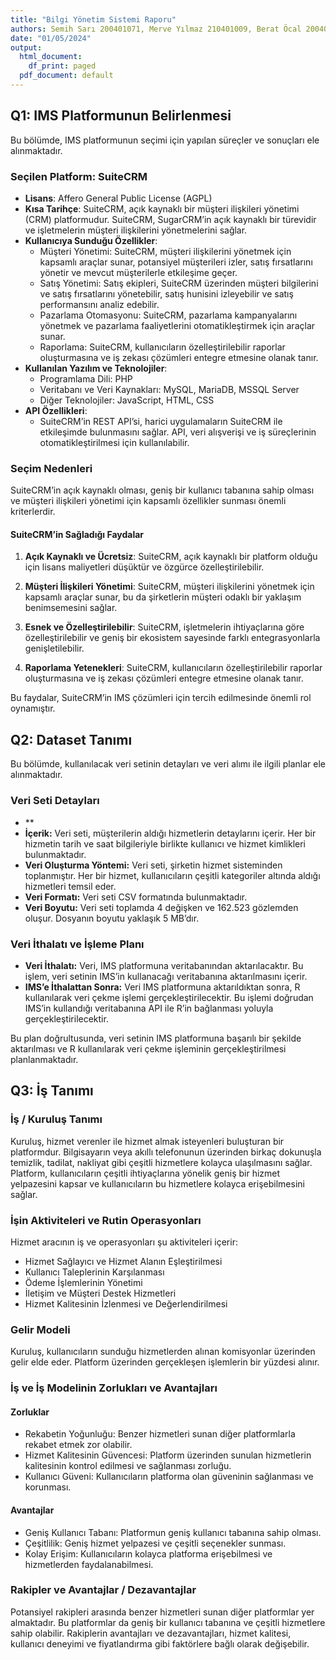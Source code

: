 ```yaml
---
title: "Bilgi Yönetim Sistemi Raporu"
authors: Semih Sarı 200401071, Merve Yılmaz 210401009, Berat Öcal 200401017, Ümit Atakan Günel 210401004
date: "01/05/2024"
output:
  html_document:
    df_print: paged
  pdf_document: default
---
```


## Q1: IMS Platformunun Belirlenmesi

Bu bölümde, IMS platformunun seçimi için yapılan süreçler ve sonuçları ele alınmaktadır.

### Seçilen Platform: SuiteCRM

- **Lisans**: Affero General Public License (AGPL)
- **Kısa Tarihçe**: SuiteCRM, açık kaynaklı bir müşteri ilişkileri yönetimi (CRM) platformudur. SuiteCRM, SugarCRM'in açık kaynaklı bir türevidir ve işletmelerin müşteri ilişkilerini yönetmelerini sağlar.
- **Kullanıcıya Sunduğu Özellikler**:
  - Müşteri Yönetimi: SuiteCRM, müşteri ilişkilerini yönetmek için kapsamlı araçlar sunar, potansiyel müşterileri izler, satış fırsatlarını yönetir ve mevcut müşterilerle etkileşime geçer.
  - Satış Yönetimi: Satış ekipleri, SuiteCRM üzerinden müşteri bilgilerini ve satış fırsatlarını yönetebilir, satış hunisini izleyebilir ve satış performansını analiz edebilir.
  - Pazarlama Otomasyonu: SuiteCRM, pazarlama kampanyalarını yönetmek ve pazarlama faaliyetlerini otomatikleştirmek için araçlar sunar.
  - Raporlama: SuiteCRM, kullanıcıların özelleştirilebilir raporlar oluşturmasına ve iş zekası çözümleri entegre etmesine olanak tanır.
- **Kullanılan Yazılım ve Teknolojiler**:
  - Programlama Dili: PHP
  - Veritabanı ve Veri Kaynakları: MySQL, MariaDB, MSSQL Server
  - Diğer Teknolojiler: JavaScript, HTML, CSS
- **API Özellikleri**: 
  - SuiteCRM'in REST API'si, harici uygulamaların SuiteCRM ile etkileşimde bulunmasını sağlar. API, veri alışverişi ve iş süreçlerinin otomatikleştirilmesi için kullanılabilir.

### Seçim Nedenleri
SuiteCRM'in açık kaynaklı olması, geniş bir kullanıcı tabanına sahip olması ve müşteri ilişkileri yönetimi için kapsamlı özellikler sunması önemli kriterlerdir.

#### SuiteCRM'in Sağladığı Faydalar

1. **Açık Kaynaklı ve Ücretsiz**: SuiteCRM, açık kaynaklı bir platform olduğu için lisans maliyetleri düşüktür ve özgürce özelleştirilebilir.
  
2. **Müşteri İlişkileri Yönetimi**: SuiteCRM, müşteri ilişkilerini yönetmek için kapsamlı araçlar sunar, bu da şirketlerin müşteri odaklı bir yaklaşım benimsemesini sağlar.
  
3. **Esnek ve Özelleştirilebilir**: SuiteCRM, işletmelerin ihtiyaçlarına göre özelleştirilebilir ve geniş bir ekosistem sayesinde farklı entegrasyonlarla genişletilebilir.
  
4. **Raporlama Yetenekleri**: SuiteCRM, kullanıcıların özelleştirilebilir raporlar oluşturmasına ve iş zekası çözümleri entegre etmesine olanak tanır.

Bu faydalar, SuiteCRM'in IMS çözümleri için tercih edilmesinde önemli rol oynamıştır.

## Q2: Dataset Tanımı

Bu bölümde, kullanılacak veri setinin detayları ve veri alımı ile ilgili planlar ele alınmaktadır.

### Veri Seti Detayları
- **
- **İçerik:** Veri seti, müşterilerin aldığı hizmetlerin detaylarını içerir. Her bir hizmetin tarih ve saat bilgileriyle birlikte kullanıcı ve hizmet kimlikleri bulunmaktadır.
- **Veri Oluşturma Yöntemi:** Veri seti, şirketin hizmet sisteminden toplanmıştır. Her bir hizmet, kullanıcıların çeşitli kategoriler altında aldığı hizmetleri temsil eder.
- **Veri Formatı:** Veri seti CSV formatında bulunmaktadır.
- **Veri Boyutu:** Veri seti toplamda 4 değişken ve 162.523 gözlemden oluşur. Dosyanın boyutu yaklaşık 5 MB'dır.

### Veri İthalatı ve İşleme Planı

- **Veri İthalatı:** Veri, IMS platformuna veritabanından aktarılacaktır. Bu işlem, veri setinin IMS'in kullanacağı veritabanına aktarılmasını içerir.
- **IMS'e İthalattan Sonra:** Veri IMS platformuna aktarıldıktan sonra, R kullanılarak veri çekme işlemi gerçekleştirilecektir. Bu işlemi doğrudan IMS'in kullandığı veritabanına API ile R'in bağlanması yoluyla gerçekleştirilecektir.

Bu plan doğrultusunda, veri setinin IMS platformuna başarılı bir şekilde aktarılması ve R kullanılarak veri çekme işleminin gerçekleştirilmesi planlanmaktadır.


## Q3: İş Tanımı
 
 
### İş / Kuruluş Tanımı
 
Kuruluş, hizmet verenler ile hizmet almak isteyenleri buluşturan bir platformdur. Bilgisayarın veya akıllı telefonunun üzerinden birkaç dokunuşla temizlik, tadilat, nakliyat gibi çeşitli hizmetlere kolayca ulaşılmasını sağlar. Platform, kullanıcıların çeşitli ihtiyaçlarına yönelik geniş bir hizmet yelpazesini kapsar ve kullanıcıların bu hizmetlere kolayca erişebilmesini sağlar.
 
### İşin Aktiviteleri ve Rutin Operasyonları
 
Hizmet aracının iş ve operasyonları şu aktiviteleri içerir:
 
- Hizmet Sağlayıcı ve Hizmet Alanın Eşleştirilmesi
- Kullanıcı Taleplerinin Karşılanması
- Ödeme İşlemlerinin Yönetimi
- İletişim ve Müşteri Destek Hizmetleri
- Hizmet Kalitesinin İzlenmesi ve Değerlendirilmesi
 
### Gelir Modeli
 
Kuruluş, kullanıcıların sunduğu hizmetlerden alınan komisyonlar üzerinden gelir elde eder. Platform üzerinden gerçekleşen işlemlerin bir yüzdesi alınır.
 
### İş ve İş Modelinin Zorlukları ve Avantajları
 
#### Zorluklar
 
- Rekabetin Yoğunluğu: Benzer hizmetleri sunan diğer platformlarla rekabet etmek zor olabilir.
- Hizmet Kalitesinin Güvencesi: Platform üzerinden sunulan hizmetlerin kalitesinin kontrol edilmesi ve sağlanması zorluğu.
- Kullanıcı Güveni: Kullanıcıların platforma olan güveninin sağlanması ve korunması.
 
#### Avantajlar
 
- Geniş Kullanıcı Tabanı: Platformun geniş kullanıcı tabanına sahip olması.
- Çeşitlilik: Geniş hizmet yelpazesi ve çeşitli seçenekler sunması.
- Kolay Erişim: Kullanıcıların kolayca platforma erişebilmesi ve hizmetlerden faydalanabilmesi.
 
### Rakipler ve Avantajlar / Dezavantajlar
 
Potansiyel rakipleri arasında benzer hizmetleri sunan diğer platformlar yer almaktadır. Bu platformlar da geniş bir kullanıcı tabanına ve çeşitli hizmetlere sahip olabilir. Rakiplerin avantajları ve dezavantajları, hizmet kalitesi, kullanıcı deneyimi ve fiyatlandırma gibi faktörlere bağlı olarak değişebilir.
 


